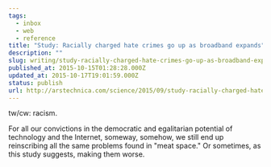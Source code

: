 ```yaml
---
tags:
  - inbox
  - web
  - reference
title: "Study: Racially charged hate crimes go up as broadband expands"
description: ""
slug: writing/study-racially-charged-hate-crimes-go-up-as-broadband-expands
published_at: 2015-10-15T01:28:28.000Z
updated_at: 2015-10-17T19:01:59.000Z
status: publish
url: http://arstechnica.com/science/2015/09/study-racially-charged-hate-crimes-go-up-as-broadband-expands/
---
```

tw/cw: racism.

For all our convictions in the democratic and egalitarian potential of technology and the Internet, someway, somehow, we still end up reinscribing all the same problems found in "meat space." Or sometimes, as this study suggests, making them worse.
